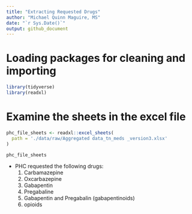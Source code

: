 ```yaml
---
title: "Extracting Requested Drugs"
author: "Michael Quinn Maguire, MS"
date: "`r Sys.Date()`"
output: github_document
---
```


# Loading packages for cleaning and importing

```r
library(tidyverse)
library(readxl)
```

# Examine the sheets in the excel file


```r
phc_file_sheets <- readxl::excel_sheets(
  path = './data/raw/Aggregated data_tn_meds _version3.xlsx'
)

phc_file_sheets
```

- PHC requested the following drugs:
  1. Carbamazepine
  2. Oxcarbazepine
  3. Gabapentin
  4. Pregabaline 
  5. Gabapentin and Pregabalin (gabapentinoids)
  6. opioids

